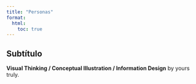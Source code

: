 ```yaml
---
title: "Personas"
format:
  html:
    toc: true
---
```


## Subtítulo

**Visual Thinking / Conceptual Illustration / Information Design** by yours truly.

